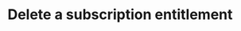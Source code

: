 ---
openapi: "DELETE /subscriptions/{code}/entitlements/{feature_code}"
authMethod: "bearer"
title: "Delete a subscription entitlement"
---